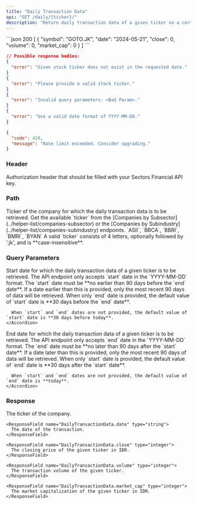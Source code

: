 ```yaml
---
title: "Daily Transaction Data"
api: "GET /daily/{ticker}/"
description: "Return daily transaction data of a given ticker on a certain interval (**up to 90 days**)"
---
```


<ResponseExample>
```json 200
[
    {
        "symbol": "GOTO.JK",
        "date": "2024-05-21",
        "close": 0,
        "volume": 0,
        "market_cap": 0
    }
]
```

```json 400
// Possible response bodies:
{
  "error": "Given stock ticker does not exist in the requested date."
}
{
  "error": "Please provide a valid stock ticker."
}
{
  "error": "Invalid query parameters: <Bad Param>."
}
{
  "error": "Use a valid date format of YYYY-MM-DD."
}
```

```json 429
{
  "code": 429,
  "message": "Rate limit exceeded. Consider upgrading."
}
```

</ResponseExample>

### Header

<ParamField header="Authorization" type="string" required>
  Authorization header that should be filled with your Sectors Financial API
  key.
</ParamField>

### Path

<ParamField path="ticker" type="string" required>
  Ticker of the company for which the daily transaction data is to be retrieved.
  <AccordionGroup>
    <Accordion title="Get the available ticker">
      Get the available `ticker` from the [Companies by
      Subsector](../helper-list/companies-subsector) or the [Companies by
      Subindustry](../helper-list/companies-subindustry) endpoints.
    </Accordion>
    <Accordion title="Examples of the ticker">
      `ASII`, `BBCA`, `BBRI`, `BMRI`, `BYAN`
    </Accordion>
    <Accordion title="Format">
      A valid `ticker` consists of 4 letters, optionally followed by '.jk', and
      is **case-insensitive**.
    </Accordion>
  </AccordionGroup>
</ParamField>

### Query Parameters

<ParamField query="start" type="string">
  Start date for which the daily transaction data of a given ticker is to be
  retrieved.
  <AccordionGroup>
    <Accordion title="Format">
      The API endpoint only accepts `start` date in the `YYYY-MM-DD` format.
    </Accordion>
    <Accordion title="Earliest date">
      The `start` date must be **no earlier than 90 days before the `end`
      date**. If a date earlier than this is provided, only the most recent 90
      days of data will be retrieved.
    </Accordion>
    <Accordion title="Default value">
      When only `end` date is provided, the default value of `start` date is **30 days before the `end` date**.

      When `start` and `end` dates are not provided, the default value of `start` date is **30 days before today**.
    </Accordion>

  </AccordionGroup>
</ParamField>

<ParamField query="end" type="string">
  End date for which the daily transaction data of a given ticker is to be
  retrieved.
  <AccordionGroup>
    <Accordion title="Format">
      The API endpoint only accepts `end` date in the `YYYY-MM-DD` format.
    </Accordion>
    <Accordion title="Latest date">
      The `end` date must be **no later than 90 days after the `start` date**.
      If a date later than this is provided, only the most recent 90 days of
      data will be retrieved.
    </Accordion>
    <Accordion title="Default value">
      When only `start` date is provided, the default value of `end` date is **30 days after the `start` date**.

      When `start` and `end` dates are not provided, the default value of `end` date is **today**.
    </Accordion>

  </AccordionGroup>
</ParamField>

### Response

<ResponseField name="payload" type="DailyTransactionData[]">
  <Expandable title="properties">
    <ResponseField name="DailyTransactionData.symbol" type="string">
      The ticker of the company.
    </ResponseField>

    <ResponseField name="DailyTransactionData.date" type="string">
      The date of the transaction.
    </ResponseField>

    <ResponseField name="DailyTransactionData.close" type="integer">
      The closing price of the given ticker in IDR.
    </ResponseField>

    <ResponseField name="DailyTransactionData.volume" type="integer">
      The transaction volume of the given ticker.
    </ResponseField>

    <ResponseField name="DailyTransactionData.market_cap" type="integer">
      The market capitalization of the given ticker in IDR.
    </ResponseField>

  </Expandable>
</ResponseField>
